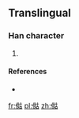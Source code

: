 ==Translingual==

===Han character===
{{Han char|rn=9|rad=人|as=08|sn=10|four=|canj=OVJR|ids=⿰亻姑}}

# {{defn|Han|sort=人08}}

====References====
* {{Han ref|kx=0109.171|dkj=|dj=|hdz=|uh=346C|ud=13420|bh=|bd=}}

[[fr:㑬]]
[[pl:㑬]]
[[zh:㑬]]